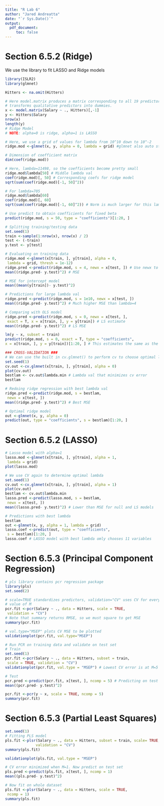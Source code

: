 ```yaml
---
title: "R Lab 6"
author: "Jared Andreatta"
date: "`r Sys.Date()`"
output: 
  pdf_document:
     toc: false
---
```


# Section 6.5.2 (Ridge)

We use the \textbf{glmnet} library to fit LASSO and Ridge models

```r
library(ISLR2)
library(glmnet)

Hitters <- na.omit(Hitters)

# Here model.matrix produces a matrix corresponding to all 19 predictors and 
# transforms qualitative predictors into dummies.
x <- model.matrix(Salary ~ ., Hitters)[,-1]
y <- Hitters$Salary
nrow(x) 
length(y)
# Ridge Model
# NOTE: alpha=0 is ridge, alpha=1 is LASSO

# Here, we use a grid of values for lambda from 10^10 down to 10^-2
ridge.mod <-glmnet(x, y, alpha = 0, lambda = grid) #glmnet also auto standardizes

# Dimension of coefficient matrix
dim(coef(ridge.mod))

# Here, lambda=11498, so the coefficients become pretty small
ridge.mod$lambda[50] # Middle lambda val
coef(ridge.mod)[, 50] # Corresponding coefs for ridge model
sqrt(sum(coef(ridge.mod)[-1, 50]^2))

# For lambda=705
ridge.mod$lambda[60]
coef(ridge.mod)[, 60]
sqrt(sum(coef(ridge.mod)[-1, 60]^2)) # Norm is much larger for this lambda

# Use predict to obtain coefficients for fixed beta
predict(ridge.mod, s = 50, type = "coefficients")[1:20, ]

# Splitting training/testing data
set.seed(1)
train <-sample(1:nrow(x), nrow(x) / 2)
test <- (-train)
y.test <- y[test]

# Evaluating on training data
ridge.mod <-glmnet(x[train, ], y[train], alpha = 0,
 lambda = grid, thresh = 1e-12)
ridge.pred <-predict(ridge.mod, s = 4, newx = x[test, ]) # Use newx to predict on test set (and lambda=4)
mean((ridge.pred- y.test)^2) # MSE

# MSE for intercept model
mean((mean(y[train])- y.test)^2)

# Predictions for large lambda val
ridge.pred <-predict(ridge.mod, s = 1e10, newx = x[test, ])
mean((ridge.pred- y.test)^2) # Much higher MSE than lambda=4

# Comparing with OLS model
ridge.pred <-predict(ridge.mod, s = 0, newx = x[test, ],
 exact = T, x = x[train, ], y = y[train]) # LS estimate
mean((ridge.pred- y.test)^2) # LS MSE

lm(y ~ x, subset = train)
predict(ridge.mod, s = 0, exact = T, type = "coefficients",
x = x[train, ], y = y[train])[1:20, ] # This estimates the same as the lm() function

### CROSS-VALIDATION ###
# We can use the built in cv.glmnet() to perform cv to choose optimal lambda
set.seed(1)
cv.out <-cv.glmnet(x[train, ], y[train], alpha = 0)
plot(cv.out)
bestlam <- cv.out$lambda.min # Lambda val that minimizes cv error
bestlam

# Redoing ridge regression with best lambda val
ridge.pred <-predict(ridge.mod, s = bestlam,
 newx = x[test, ])
mean((ridge.pred- y.test)^2) # Best MSE

# Optimal ridge model
out <-glmnet(x, y, alpha = 0)
predict(out, type = "coefficients", s = bestlam)[1:20, ] 
```
# Section 6.5.2 (LASSO)

```r
# Lasso model with alpha=1
lasso.mod <-glmnet(x[train, ], y[train], alpha = 1,
 lambda = grid)
plot(lasso.mod)

# We use CV again to determine optimal lambda
set.seed(1)
cv.out <-cv.glmnet(x[train, ], y[train], alpha = 1)
plot(cv.out)
bestlam <- cv.out$lambda.min
lasso.pred <-predict(lasso.mod, s = bestlam,
 newx = x[test, ])
mean((lasso.pred- y.test)^2) # Lower than MSE for null and LS models

# Predictions with best lambda
bestlam
out <-glmnet(x, y, alpha = 1, lambda = grid)
lasso.coef <-predict(out, type = "coefficients",
 s = bestlam)[1:20, ]
lasso.coef # LASSO model with best lambda omly chooses 11 variables
```

# Section 6.5.3 (Principal Component Regression)

```r
# pls library contains pcr regression package
library(pls)
set.seed(2)

# scale=TRUE standardizes predictors, validation="CV" uses CV for every possible
# value of M
pcr.fit <-pcr(Salary ~ ., data = Hitters, scale = TRUE,
 validation = "CV")
# Note that summary returns RMSE, so we must square to get MSE
summary(pcr.fit)

# val.type="MSEP" plots CV MSE to be plotted
validationplot(pcr.fit, val.type="MSEP")

# Run PCR on training data and validate on test set
# Train
set.seed(1)
pcr.fit <-pcr(Salary ~ ., data = Hitters, subset = train,
 scale = TRUE, validation = "CV")
validationplot(pcr.fit, val.type = "MSEP") # Lowest CV error is at M=5

# Test
pcr.pred <-predict(pcr.fit, x[test, ], ncomp = 5) # Predicting on test set
mean((pcr.pred- y.test)^2)

pcr.fit <-pcr(y ~ x, scale = TRUE, ncomp = 5)
summary(pcr.fit)
```

# Section 6.5.3 (Partial Least Squares)

```r
set.seed(1)
# Fitting PLS model
pls.fit <-plsr(Salary ~ ., data = Hitters, subset = train, scale= TRUE, 
              validation = "CV")
summary(pls.fit)

validationplot(pls.fit, val.type = "MSEP")

# CV error minimized when M=1. Now predict on test set
pls.pred <-predict(pls.fit, x[test, ], ncomp = 1)
mean((pls.pred- y.test)^2)

# Now fit on whole dataset
pls.fit <-plsr(Salary ~ ., data = Hitters, scale = TRUE,
 ncomp = 1)
summary(pls.fit)
```





